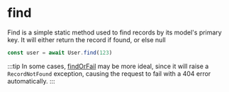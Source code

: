 
# find

Find is a simple static method used to find records by its model's primary key. It will either return the record if found, or else null

```ts
const user = await User.find(123)
```

:::tip
In some cases, [findOrFail](/docs/models/querying/findOrFail) may be more ideal, since it will raise a `RecordNotFound` exception, causing the request to fail with a 404 error automatically.
:::
